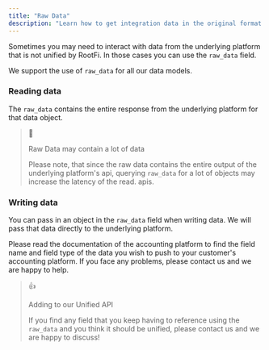 ```yaml
---
title: "Raw Data"
description: "Learn how to get integration data in the original format RootFi received it in."
---
```


Sometimes you may need to interact with data from the underlying platform that is not unified by RootFi. In those cases you can use the `raw_data` field.

We support the use of `raw_data` for all our data models. 

### Reading data

The `raw_data` contains the entire response from the underlying platform for that data object.

> 🚧
> 
> Raw Data may contain a lot of data
> 
> Please note, that since the raw data contains the entire output of the underlying platform's api, querying `raw_data` for a lot of objects may increase the latency of the read. apis.

### Writing data

You can pass in an object in the `raw_data` field when writing data. We will pass that data directly to the underlying platform. 

Please read the documentation of the accounting platform to find the field name and field type of the data you wish to push to your customer's accounting platform. If you face any problems, please contact us and we are happy to help. 

> 👍
> 
> Adding to our Unified API
> 
> If you find any field that you keep having to reference using the `raw_data` and you think it should be unified, please contact us and we are happy to discuss!